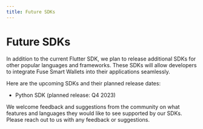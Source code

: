```yaml
---
title: Future SDKs
---
```


# Future SDKs

In addition to the current Flutter SDK, we plan to release additional SDKs for other popular languages and frameworks. These SDKs will allow developers to integrate Fuse Smart Wallets into their applications seamlessly.

Here are the upcoming SDKs and their planned release dates:

- Python SDK (planned release: Q4 2023)

We welcome feedback and suggestions from the community on what features and languages they would like to see supported by our SDKs. Please reach out to us with any feedback or suggestions.
